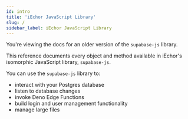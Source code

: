 ```yaml
---
id: intro
title: 'iEchor JavaScript Library'
slug: /
sidebar_label: iEchor JavaScript Library
---
```


<Admonition type="caution">

You're viewing the docs for an older version of the `supabase-js` library.

</Admonition>

This reference documents every object and method available in iEchor's isomorphic JavaScript library, `supabase-js`.

You can use the `supabase-js` library to:

- interact with your Postgres database
- listen to database changes
- invoke Deno Edge Functions
- build login and user management functionality
- manage large files
